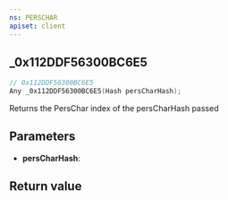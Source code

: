 ```yaml
---
ns: PERSCHAR
apiset: client
---
```

## _0x112DDF56300BC6E5

```c
// 0x112DDF56300BC6E5
Any _0x112DDF56300BC6E5(Hash persCharHash);
```

Returns the PersChar index of the persCharHash passed

## Parameters
* **persCharHash**:

## Return value